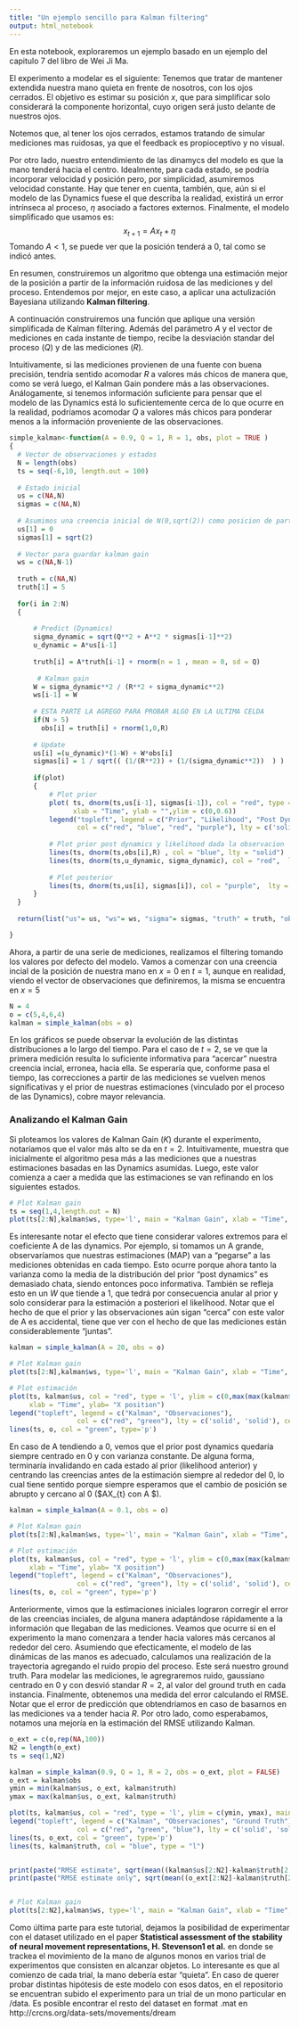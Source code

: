 ```yaml
---
title: "Un ejemplo sencillo para Kalman filtering"
output: html_notebook
---
```

En esta notebook, exploraremos un ejemplo basado en un ejemplo del capitulo 7 del libro de Wei Ji Ma.

El experimento a modelar es el siguiente: Tenemos que tratar de mantener extendida nuestra mano quieta en frente de nosotros, con los ojos cerrados. El objetivo es estimar su posición $x$, que para simplificar solo considerará la componente horizontal, cuyo origen será justo delante de nuestros ojos.

Notemos que, al tener los ojos cerrados, estamos tratando de simular mediciones mas ruidosas, ya que el feedback es propioceptivo y no visual.

Por otro lado, nuestro entendimiento de las dinamycs del modelo es que la mano tenderá hacia el centro. Idealmente, para cada estado, se podría incorporar velocidad y posición pero, por simplicidad, asumiremos velocidad constante. Hay que tener en cuenta, también, que, aún si el modelo de las Dynamics fuese el que describa la realidad, existirá un error intrínseca al proceso, $\eta$ asociado a factores externos. Finalmente, el modelo simplificado que usamos es:
$$ x_{t+1} = A{x_t} + \eta $$
Tomando $A < 1$, se puede ver que la posición tenderá a 0, tal como se indicó antes.

En resumen, construiremos un algoritmo que obtenga una estimación mejor de la posición a partir de la información ruidosa de las mediciones y del proceso. Entendemos por mejor, en este caso, a aplicar una actulización Bayesiana utilizando **Kalman filtering**.

A continuación construiremos una función que aplique una versión simplificada de Kalman filtering. Además del parámetro $A$ y el vector de mediciones en cada instante de tiempo, recibe la desviación standar del proceso ($Q$) y de las mediciones ($R$).

Intuitivamente, si las mediciones provienen de una fuente con buena precisión, tendría sentido acomodar $R$ a valores más chicos de manera que, como se verá luego, el Kalman Gain pondere más a las observaciones.
Análogamente, si tenemos información suficiente para pensar que el modelo de las Dynamics está lo suficientemente cerca de lo que ocurre en la realidad, podríamos acomodar $Q$ a valores más chicos para ponderar menos a la información proveniente de las observaciones. 

```r

simple_kalman<-function(A = 0.9, Q = 1, R = 1, obs, plot = TRUE )
{
  # Vector de observaciones y estados
  N = length(obs)
  ts = seq(-6,10, length.out = 100)
  
  # Estado inicial
  us = c(NA,N)
  sigmas = c(NA,N)
  
  # Asumimos una creencia inicial de N(0,sqrt(2)) como posicion de partida de la mano
  us[1] = 0
  sigmas[1] = sqrt(2)
  
  # Vector para guardar kalman gain
  ws = c(NA,N-1)
  
  truth = c(NA,N)
  truth[1] = 5
  
  for(i in 2:N)
  {
  
      # Predict (Dynamics)
      sigma_dynamic = sqrt(Q**2 + A**2 * sigmas[i-1]**2)
      u_dynamic = A*us[i-1] 
      
      truth[i] = A*truth[i-1] + rnorm(n = 1 , mean = 0, sd = Q)
      
       # Kalman gain
      W = sigma_dynamic**2 / (R**2 + sigma_dynamic**2)
      ws[i-1] = W
      
      # ESTA PARTE LA AGREGO PARA PROBAR ALGO EN LA ULTIMA CELDA
      if(N > 5)
        obs[i] = truth[i] + rnorm(1,0,R)
      
      # Update
      us[i] =(u_dynamic)*(1-W) + W*obs[i]
      sigmas[i] = 1 / sqrt(( (1/(R**2)) + (1/(sigma_dynamic**2))  ) )
      
      if(plot)
      {
          # Plot prior
          plot( ts, dnorm(ts,us[i-1], sigmas[i-1]), col = "red", type = 'l', main = paste("t = ", i),
                xlab = "Time", ylab = "",ylim = c(0,0.6))
          legend("topleft", legend = c("Prior", "Likelihood", "Post Dynamics", "Posterior"), 
                 col = c("red", "blue", "red", "purple"), lty = c('solid', 'solid', 'dashed', 'solid') , cex = 0.8)
          
          # Plot prior post dynamics y likelihood dada la observacion
          lines(ts, dnorm(ts,obs[i],R) , col = "blue", lty = "solid")
          lines(ts, dnorm(ts,u_dynamic, sigma_dynamic), col = "red",  lty = "dashed")
          
          # Plot posterior
          lines(ts, dnorm(ts,us[i], sigmas[i]), col = "purple",  lty = "solid")
      }
  }
  
  return(list("us"= us, "ws"= ws, "sigma"= sigmas, "truth" = truth, "obs" = obs))

}
```

Ahora, a partir de una serie de mediciones, realizamos el filtering tomando los valores por defecto del modelo.
Vamos a comenzar con una creencia incial de la posición de nuestra mano en $x = 0$ en $t = 1$, aunque en realidad, viendo el vector de observaciones que definiremos, la misma se encuentra en $x = 5$

```r
N = 4
o = c(5,4,6,4)
kalman = simple_kalman(obs = o)
```

En los gráficos se puede observar la evolución de las distintas distribuciones a lo largo del tiempo.
Para el caso de $t = 2$,  se ve que la primera medición resulta lo suficiente informativa para "acercar" nuestra creencia incial, erronea, hacia ella. Se esperaría que, conforme pasa el tiempo, las correcciones a partir de las mediciones se vuelven menos significativas y el prior de nuestras estimaciones (vinculado por el proceso de las Dynamics), cobre mayor relevancia.

### Analizando el Kalman Gain 

Si ploteamos los valores de Kalman Gain ($K$) durante el experimento, notaríamos que el valor más alto se da en $t = 2$. 
Intuitivamente, muestra que inicialmente el algoritmo pesa más a las mediciones que a nuestras estimaciones basadas en las Dynamics asumidas. Luego, este valor comienza a caer a medida que las estimaciones se van refinando en los siguientes estados.

```r

# Plot Kalman gain 
ts = seq(1,4,length.out = N)
plot(ts[2:N],kalman$ws, type='l', main = "Kalman Gain", xlab = "Time", ylab = "K")

```

Es interesante notar el efecto que tiene considerar valores extremos para el coeficiente A de las dynamics.
Por ejemplo, si tomamos un A grande, observaríamos que nuestras estimaciones (MAP) van a "pegarse" a las mediciones obtenidas en cada tiempo. Esto ocurre porque ahora tanto la varianza como la media de la distribución del prior "post dynamics" es demasiado chata, siendo entonces poco informativa. También se refleja esto en un $W$ que tiende a 1, que tedrá por consecuencia anular al prior y solo considerar para la estimación a posteriori el likelihood.
Notar que el hecho de que el prior y las observaciones aún sigan "cerca" con este valor de A es accidental, tiene que ver con el hecho de que las mediciones están considerablemente "juntas".
```r
kalman = simple_kalman(A = 20, obs = o)

# Plot Kalman gain 
plot(ts[2:N],kalman$ws, type='l', main = "Kalman Gain", xlab = "Time", ylab = "K")

# Plot estimación
plot(ts, kalman$us, col = "red", type = 'l', ylim = c(0,max(max(kalman$us),max(o))), main = "Kalman Filtering", 
     xlab = "Time", ylab= "X position")
legend("topleft", legend = c("Kalman", "Observaciones"), 
                 col = c("red", "green"), lty = c('solid', 'solid'), cex = 0.8)
lines(ts, o, col = "green", type='p')


```


En caso de A tendiendo a 0, vemos que el prior post dynamics quedaría siempre centrado en 0 y con varianza constante. De alguna forma, terminaría invalidando en cada estado al prior (likelihood anterior) y centrando las creencias antes de la estimación siempre al rededor del 0, lo cual tiene sentido porque siempre esperamos que el cambio de posición se abrupto y cercano al 0  ($AX_{t} con A\rightarrow 0 $).

```r
kalman = simple_kalman(A = 0.1, obs = o)

# Plot Kalman gain 
plot(ts[2:N],kalman$ws, type='l', main = "Kalman Gain", xlab = "Time", ylab = "K")

# Plot estimación
plot(ts, kalman$us, col = "red", type = 'l', ylim = c(0,max(max(kalman$us),max(o))), main = "Kalman Filtering", 
     xlab = "Time", ylab= "X position")
legend("topleft", legend = c("Kalman", "Observaciones"), 
                 col = c("red", "green"), lty = c('solid', 'solid'), cex = 0.8)
lines(ts, o, col = "green", type='p')

```

Anteriormente, vimos que la estimaciones iniciales lograron corregir el error de las creencias inciales, de alguna manera adaptándose rápidamente a la información que llegaban de las mediciones. Veamos que ocurre si en el experimento la mano comenzara a tender hacia valores más cercanos al rededor del cero. 
Asumiendo que efecticamente, el modelo de las dinámicas de las manos es adecuado, calculamos una realización de la trayectoria agregando el ruido propio del proceso. Este será nuestro ground truth.
Para modelar las mediciones, le agregraremos ruido, gaussiano centrado en 0 y con desvió standar $R = 2$, al valor del ground truth en cada instancia.
Finalmente, obtenemos una medida del error calculando el RMSE. Notar que el error de predicción que obtendríamos en caso de basarnos en las mediciones va a tender hacia $R$. Por otro lado, como esperabamos, notamos una mejoría en la estimación del RMSE utilizando Kalman.
```r

o_ext = c(o,rep(NA,100))
N2 = length(o_ext)
ts = seq(1,N2)

kalman = simple_kalman(0.9, Q = 1, R = 2, obs = o_ext, plot = FALSE)
o_ext = kalman$obs
ymin = min(kalman$us, o_ext, kalman$truth)
ymax = max(kalman$us, o_ext, kalman$truth)

plot(ts, kalman$us, col = "red", type = 'l', ylim = c(ymin, ymax), main = "Kalman Filtering", xlab = "Time", ylab= "X position")
legend("topleft", legend = c("Kalman", "Observaciones", "Ground Truth"), 
                 col = c("red", "green", "blue"), lty = c('solid', 'solid', 'solid'), cex = 0.8)
lines(ts, o_ext, col = "green", type='p')
lines(ts, kalman$truth, col = "blue", type = "l")


print(paste("RMSE estimate", sqrt(mean((kalman$us[2:N2]-kalman$truth[2:N2])**2))))
print(paste("RMSE estimate only", sqrt(mean((o_ext[2:N2]-kalman$truth[2:N2])**2))))


# Plot Kalman gain 
plot(ts[2:N2],kalman$ws, type='l', main = "Kalman Gain", xlab = "Time", ylab = "K")

```

Como última parte para este tutorial, dejamos la posibilidad de experimentar con el dataset utilizado en el paper **Statistical assessment of the stability of neural movement representations, H. Stevenson1 et al.** en donde se trackea el movimiento de la mano de algunos monos en varios trial de experimentos que consisten en alcanzar objetos. Lo interesante es que al comienzo de cada trial, la mano debería estar "quieta".
En caso de querer probar distintas hipótesis de este modelo con esos datos, en el repositorio se encuentran subido el experimento para un trial de un mono particular en /data. Es posible encontrar el resto del dataset en format .mat en http://crcns.org/data-sets/movements/dream

